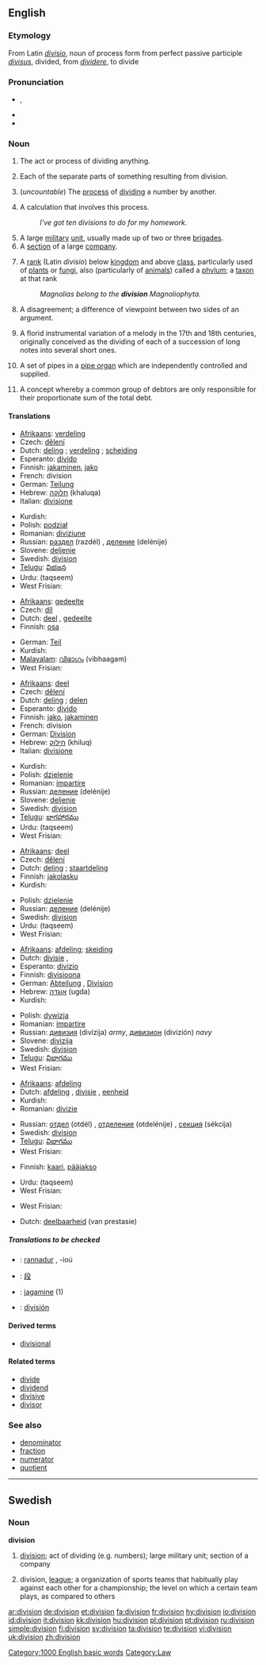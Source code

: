 {{see|división}}
==English==

===Etymology===
From Latin ''[[divisio]]'', noun of process form from perfect passive participle ''[[divisus]]'', divided, from ''[[dividere]]'', to divide

===Pronunciation===
* {{IPA|/dɪˈvɪʒən/}}, {{SAMPA|/dI"vIZ@n/}}
* {{audio|en-us-division.ogg|Audio (US)}}
* {{rhymes|ɪʒən}}

===Noun===
{{en-noun|s|-}}

# {{uncountable}} The act or process of dividing anything.
# Each of the separate parts of something resulting from division.
# {{arithmetic}} (''uncountable'') The [[process]] of [[divide|dividing]] a number by another.
# {{arithmetic}} A calculation that involves this process.
#: ''I've got ten divisions to do for my homework.''
# A large [[military]] [[unit]], usually made up of two or three [[brigade]]s.
# A [[section]] of a large [[company]].
# {{context|biology|taxonomy}} A [[rank]] (Latin ''divisio'') below [[kingdom]] and above [[class]], particularly used of [[plant|plants]] or [[fungus|fungi]], also (particularly of [[animal]]s) called a [[phylum]]; a [[taxon]] at that rank
#: ''Magnolias belong to the '''division''' Magnoliophyta.''
# A disagreement; a difference of viewpoint between two sides of an argument.
# {{music}} A florid instrumental variation of a melody in the 17th and 18th centuries, originally conceived as the dividing of each of a succession of long notes into several short ones.
# {{music}} A set of pipes in a [[pipe organ]] which are independently controlled and supplied.
# {{law}} A concept whereby a common group of debtors are only responsible for their proportionate sum of the total debt.

====Translations====
{{trans-top|act or process of dividing anything}}
* [[Afrikaans]]: [[verdeling]]
* Czech: [[dělení]] {{n}}
* Dutch: [[deling]] {{f}}; [[verdeling]] {{f}}; [[scheiding]] {{f}}
* Esperanto: [[divido]]
* Finnish: [[jakaminen]], [[jako]]
* French: division {{f}}
* German: [[Teilung]] {{f}}
* Hebrew: [[חלוקה]] (khaluqa) {{f}}
* Italian: [[divisione]] {{f}}
{{trans-mid}}
* Kurdish: {{KUchar|[[دابه‌ش]]}}
* Polish: [[podział]] {{m}}
* Romanian: [[diviziune]] {{f}}
* Russian: [[раздел]] (razdél) {{m}}, [[деление]] (delénije) {{n}}
* Slovene: [[deljenje]] {{n}}
* Swedish: [[division#Swedish|division]] {{c}}
* [[Telugu]]: [[విభజన]]
* Urdu: {{ur-Arab|[[تقسیم]]}} (taqseem) {{f}}
* West Frisian: {{t|fy|yndieling|c}}
{{trans-bottom}}

{{trans-top|each of the parts resulting from division}}
* [[Afrikaans]]: [[gedeelte]]
* Czech: [[díl]] {{m}}
* Dutch: [[deel]] {{n}}, [[gedeelte]] {{n}}
* Finnish: [[osa]]
{{trans-mid}}
* German: [[Teil]] {{m}}
* Kurdish: {{KUchar|[[به‌ش]]}}
* [[Malayalam]]: [[വിഭാഗം]] (vibhaagam)
* West Frisian: {{t|fy|ôfdieling|c}}
{{trans-bottom}}

{{trans-top|arithmetic: process of dividing a number by another}}
* [[Afrikaans]]: [[deel]]
* Czech: [[dělení]] {{n}}
* Dutch: [[deling]] {{f}}; [[delen]] {{n}}
* Esperanto: [[divido]]
* Finnish: [[jako]], [[jakaminen]]
* French: division {{f}}
* German: [[Division]] {{f}}
* Hebrew: [[חילוק]] (khiluq) {{m}}
* Italian: [[divisione]] {{f}}
{{trans-mid}}
* Kurdish: {{KUchar|[[دابه‌ش]]}}
* Polish: [[dzielenie]] {{n}}
* Romanian: [[impartire]] {{f}}
* Russian: [[деление]] (delénije) {{n}}
* Slovene: [[deljenje]] {{n}}
* Swedish: [[division#Swedish|division]] {{c}}
* [[Telugu]]: [[భాగహారము]]
* Urdu: {{ur-Arab|[[تقسیم]]}} (taqseem) {{f}}
* West Frisian: {{t|fy|dieling|c}}
{{trans-bottom}}

{{trans-top|arithmetic: calculation involving this process}}
* [[Afrikaans]]: [[deel]]
* Czech: [[dělení]] {{n}}
* Dutch: [[deling]] {{f}}; [[staartdeling]] {{f}}
* Finnish: [[jakolasku]]
* Kurdish: {{KUchar|[[دابه‌ش]]}}
{{trans-mid}}
* Polish: [[dzielenie]] {{n}}
* Russian: [[деление]] (delénije) {{n}}
* Swedish: [[division#Swedish|division]] {{c}}
* Urdu: {{ur-Arab|[[تقسیم]]}} (taqseem) {{f}}
* West Frisian: {{t|fy|dieling|c}}
{{trans-bottom}}

{{trans-top|large military unit}}
* [[Afrikaans]]: [[afdeling]]; [[skeiding]]
* Dutch: [[divisie]] {{f}},
* Esperanto: [[divizio]]
* Finnish: [[divisioona]]
* German: [[Abteilung]] {{f}}, [[Division]] {{f}}
* Hebrew: [[אוגדה]] (ugda) {{f}}
* Kurdish: {{KUchar|[[فرقه‌]]}}
{{trans-mid}}
* Polish: [[dywizja]] {{f}}
* Romanian: [[impartire]] {{f}}
* Russian: [[дивизия]] (divízija) {{f}} ''army'', [[дивизион]] (divizión) {{m}} ''navy''
* Slovene: [[divizija]] {{f}}
* Swedish: [[division#Swedish|division]] {{c}}
* [[Telugu]]: [[విభాగము]]
* West Frisian: {{t|fy|divyzje|c}}
{{trans-bottom}}

{{trans-top|section of a large company}}
* [[Afrikaans]]: [[afdeling]]
* Dutch: [[afdeling]] {{f}}, [[divisie]] {{f}}, [[eenheid]] {{f}}
* Kurdish: {{KUchar|[[به‌ش]]}}
* Romanian: [[divizie]] {{f}}
{{trans-mid}}
* Russian: [[отдел]] (otdél) {{m}}, [[отделение]] (otdelénije) {{n}}, [[секция]] (sékcija) {{f}}
* Swedish: [[division#Swedish|division]] {{c}}
* [[Telugu]]: [[విభాగము]]
* West Frisian: {{t|fy|divyzje|c}}
{{trans-bottom}}

{{trans-top|biology: taxonomic classification of plants}}
* Finnish: [[kaari]], [[pääjakso]]
{{trans-mid}}
* Urdu: {{ur-Arab|[[تقسیم]]}} (taqseem) {{f}}
* West Frisian: {{t|fy|klasse|c}}
{{trans-bottom}}

{{trans-top|disagreement; a difference of viewpoint}}
* West Frisian: {{t|fy|ôfstimming|c}}
{{trans-bottom}}

{{trans-top|law: concept of separate responsibility}}
* Dutch: [[deelbaarheid]] (van prestasie) {{f}}
{{trans-mid}}
{{trans-bottom}}

=====Translations to be checked=====
{{checktrans}}
* {{ttbc|Breton}}: [[rannadur]] {{m}}, -ioú {{p}}
* {{ttbc|CJKV Characters}}: [[段]]
* {{ttbc|Estonian}}: [[jagamine]] (1)
* {{ttbc|Spanish}}: [[división]] {{f}}

====Derived terms====
* [[divisional]]

====Related terms====
* [[divide]]
* [[dividend]]
* [[divisive]]
* [[divisor]]

===See also===
* [[denominator]]
* [[fraction]]
* [[numerator]]
* [[quotient]]

[[Category:1000 English basic words]]
[[Category:Law]]

----

==Swedish==

===Noun===
{{sv-noun-reg-r-c|2=divisione}}
'''division''' {{c}}

# [[division#English|division]]; act of dividing (e.g. numbers); large military unit; section of a company
# {{sports}} division, [[league]]; a organization of sports teams that habitually play against each other for a championship; the level on which a certain team plays, as compared to others

[[ar:division]]
[[de:division]]
[[et:division]]
[[fa:division]]
[[fr:division]]
[[hy:division]]
[[io:division]]
[[id:division]]
[[it:division]]
[[kk:division]]
[[hu:division]]
[[pl:division]]
[[pt:division]]
[[ru:division]]
[[simple:division]]
[[fi:division]]
[[sv:division]]
[[ta:division]]
[[te:division]]
[[vi:division]]
[[uk:division]]
[[zh:division]]